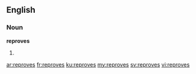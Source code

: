 ==English==

===Noun===
'''reproves'''

# {{plural of|reprove}}

[[ar:reproves]]
[[fr:reproves]]
[[ku:reproves]]
[[my:reproves]]
[[sv:reproves]]
[[vi:reproves]]